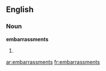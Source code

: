 ==English==

===Noun===
'''embarrassments'''

# {{plural of|[[embarrassment]]}}

[[ar:embarrassments]]
[[fr:embarrassments]]